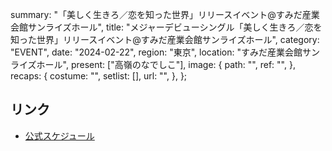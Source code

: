   summary: "「美しく生きろ／恋を知った世界」リリースイベント@すみだ産業会館サンライズホール",
  title:
    "メジャーデビューシングル「美しく生きろ／恋を知った世界」リリースイベント@すみだ産業会館サンライズホール",
  category: "EVENT",
  date: "2024-02-22",
  region: "東京",
  location: "すみだ産業会館サンライズホール",
  present: ["高嶺のなでしこ"],
  image: {
    path: "",
    ref: "",
  },
  recaps: {
    costume: "",
    setlist: [],
    url: "",
  },
};

## リンク

- [公式スケジュール](https://takanenonadeshiko.jp/?p=1876)
